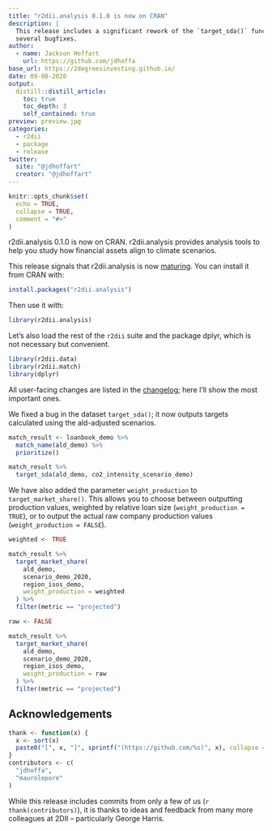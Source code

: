 ```yaml
---
title: "r2dii.analysis 0.1.0 is now on CRAN"
description: |
  This release includes a significant rework of the `target_sda()` function, and 
  several bugfixes. 
author:
  - name: Jackson Hoffart
    url: https://github.com/jdhoffa
base_url: https://2degreesinvesting.github.io/
date: 09-08-2020
output: 
  distill::distill_article:
    toc: true
    toc_depth: 3
    self_contained: true
preview: preview.jpg
categories:
  - r2dii
  - package
  - release
twitter:
  site: "@jdhoffart"
  creator: "@jdhoffart"
---
```


```r
knitr::opts_chunk$set(
  echo = TRUE,
  collapse = TRUE,
  comment = "#>"
)
```

r2dii.analysis 0.1.0 is now on CRAN. r2dii.analysis provides analysis tools to help you study how financial assets align to climate scenarios.

This release signals that r2dii.analysis is now [maturing](https://www.tidyverse.org/lifecycle/#maturing). You can install it from CRAN with:

```r
install.packages("r2dii.analysis")
```

Then use it with:

```r
library(r2dii.analysis)
```

Let's also load the rest of the `r2dii` suite and the package dplyr, which is not necessary but convenient.

```r
library(r2dii.data)
library(r2dii.match)
library(dplyr)
```

All user-facing changes are listed in the [changelog](https://2degreesinvesting.github.io/r2dii.analysis/news/index.html); here I'll show the most important ones.

We fixed a bug in the dataset `target_sda()`; it now outputs targets calculated using the ald-adjusted scenarios. 

```r
match_result <- loanbook_demo %>%
  match_name(ald_demo) %>%
  prioritize()
```

```r
match_result %>%
  target_sda(ald_demo, co2_intensity_scenario_demo)
```

We have also added the parameter `weight_production` to `target_market_share()`. This allows you to choose between outputting production values, weighted by relative loan size (`weight_production = TRUE`), or to output the actual raw company production values (`weight_production = FALSE`).

```r
weighted <- TRUE

match_result %>%
  target_market_share(
    ald_demo,
    scenario_demo_2020,
    region_isos_demo,
    weight_production = weighted
  ) %>%
  filter(metric == "projected")
```

```r
raw <- FALSE

match_result %>%
  target_market_share(
    ald_demo,
    scenario_demo_2020,
    region_isos_demo,
    weight_production = raw
  ) %>%
  filter(metric == "projected")
```

## Acknowledgements

```r
thank <- function(x) {
  x <- sort(x)
  paste0("[", x, "]", sprintf("(https://github.com/%s)", x), collapse = ", ")
}
contributors <- c(
  "jdhoffa",
  "maurolepore"
)
```

While this release includes commits from only a few of us (`r thank(contributors)`), it is thanks to ideas and feedback from many more colleagues at 2DII -- particularly George Harris.
